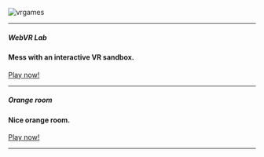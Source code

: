 
<Container>



<Banner>

![vrgames](https://i.imgur.com/NkbUqRg.png)

---

##### WebVR Lab
#### Mess with an interactive VR sandbox.

<p className="text-center">
  <a class="gtm-button" href="vrlab" rel="external">
    Play now!
  </a>
</p>

---

##### Orange room
#### Nice orange room.

<p className="text-center">
  <a class="gtm-button" href="orangeroom" rel="external">
    Play now!
  </a>
</p>

---

</Banner>

</Container>





